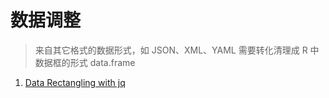# 数据调整 {#data-rectangling}

> 来自其它格式的数据形式，如 JSON、XML、YAML 需要转化清理成 R 中数据框的形式 data.frame

1. [Data Rectangling with jq](https://www.carlboettiger.info/2017/12/11/data-rectangling-with-jq/)
